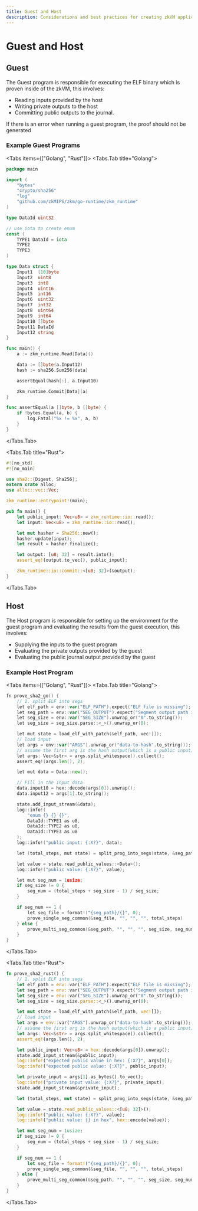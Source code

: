 ```yaml
---
title: Guest and Host
description: Considerations and best practices for creating zkVM applications
---
```



# Guest and Host

## Guest

The Guest program is responsible for executing the ELF binary which is proven inside of the zkVM, this involves:&#x20;

- Reading inputs provided by the host
- Writing private outputs to the host
- Committing public outputs to the journal.

<Callout type="info">
  If there is an error when running a guest program, the proof should not be
  generated
</Callout>

### Example Guest Programs

<Tabs items={["Golang", "Rust"]}>
<Tabs.Tab title="Golang">

```go
package main

import (
	"bytes"
	"crypto/sha256"
	"log"
	"github.com/zkMIPS/zkm/go-runtime/zkm_runtime"
)

type DataId uint32

// use iota to create enum
const (
	TYPE1 DataId = iota
	TYPE2
	TYPE3
)

type Data struct {
	Input1  [10]byte
	Input2  uint8
	Input3  int8
	Input4  uint16
	Input5  int16
	Input6  uint32
	Input7  int32
	Input8  uint64
	Input9  int64
	Input10 []byte
	Input11 DataId
	Input12 string
}

func main() {
	a := zkm_runtime.Read[Data]()

	data := []byte(a.Input12)
	hash := sha256.Sum256(data)

	assertEqual(hash[:], a.Input10)

	zkm_runtime.Commit[Data](a)
}

func assertEqual(a []byte, b []byte) {
	if !bytes.Equal(a, b) {
		log.Fatal("%x != %x", a, b)
	}
}
```

</Tabs.Tab>

<Tabs.Tab title="Rust">

```rust
#![no_std]
#![no_main]

use sha2::{Digest, Sha256};
extern crate alloc;
use alloc::vec::Vec;

zkm_runtime::entrypoint!(main);

pub fn main() {
    let public_input: Vec<u8> = zkm_runtime::io::read();
    let input: Vec<u8> = zkm_runtime::io::read();

    let mut hasher = Sha256::new();
    hasher.update(input);
    let result = hasher.finalize();

    let output: [u8; 32] = result.into();
    assert_eq!(output.to_vec(), public_input);

    zkm_runtime::io::commit::<[u8; 32]>(&output);
}
```

</Tabs.Tab>
</Tabs>

## Host

The Host program is responsible for setting up the environment for the guest program and evaluating the results from the guest execution, this involves:

- Supplying the inputs to the guest program
- Evaluating the private outputs provided by the guest
- Evaluating the public journal output provided by the guest

### Example Host Program

<Tabs items={["Golang", "Rust"]}>
<Tabs.Tab title="Golang">

```go
fn prove_sha2_go() {
    // 1. split ELF into segs
    let elf_path = env::var("ELF_PATH").expect("ELF file is missing");
    let seg_path = env::var("SEG_OUTPUT").expect("Segment output path is missing");
    let seg_size = env::var("SEG_SIZE").unwrap_or("0".to_string());
    let seg_size = seg_size.parse::<_>().unwrap_or(0);

    let mut state = load_elf_with_patch(&elf_path, vec![]);
    // load input
    let args = env::var("ARGS").unwrap_or("data-to-hash".to_string());
    // assume the first arg is the hash output(which is a public input), and the second is the input.
    let args: Vec<&str> = args.split_whitespace().collect();
    assert_eq!(args.len(), 2);

    let mut data = Data::new();

    // Fill in the input data
    data.input10 = hex::decode(args[0]).unwrap();
    data.input12 = args[1].to_string();

    state.add_input_stream(&data);
    log::info!(
        "enum {} {} {}",
        DataId::TYPE1 as u8,
        DataId::TYPE2 as u8,
        DataId::TYPE3 as u8
    );
    log::info!("public input: {:X?}", data);

    let (total_steps, mut state) = split_prog_into_segs(state, &seg_path, "", seg_size);

    let value = state.read_public_values::<Data>();
    log::info!("public value: {:X?}", value);

    let mut seg_num = 1usize;
    if seg_size != 0 {
        seg_num = (total_steps + seg_size - 1) / seg_size;
    }

    if seg_num == 1 {
        let seg_file = format!("{seg_path}/{}", 0);
        prove_single_seg_common(&seg_file, "", "", "", total_steps)
    } else {
        prove_multi_seg_common(&seg_path, "", "", "", seg_size, seg_num, 0).unwrap()
    }
}
```

</Tabs.Tab>

<Tabs.Tab title="Rust">

```rust
fn prove_sha2_rust() {
    // 1. split ELF into segs
    let elf_path = env::var("ELF_PATH").expect("ELF file is missing");
    let seg_path = env::var("SEG_OUTPUT").expect("Segment output path is missing");
    let seg_size = env::var("SEG_SIZE").unwrap_or("0".to_string());
    let seg_size = seg_size.parse::<_>().unwrap_or(0);

    let mut state = load_elf_with_patch(&elf_path, vec![]);
    // load input
    let args = env::var("ARGS").unwrap_or("data-to-hash".to_string());
    // assume the first arg is the hash output(which is a public input), and the second is the input.
    let args: Vec<&str> = args.split_whitespace().collect();
    assert_eq!(args.len(), 2);

    let public_input: Vec<u8> = hex::decode(args[0]).unwrap();
    state.add_input_stream(&public_input);
    log::info!("expected public value in hex: {:X?}", args[0]);
    log::info!("expected public value: {:X?}", public_input);

    let private_input = args[1].as_bytes().to_vec();
    log::info!("private input value: {:X?}", private_input);
    state.add_input_stream(&private_input);

    let (total_steps, mut state) = split_prog_into_segs(state, &seg_path, "", seg_size);

    let value = state.read_public_values::<[u8; 32]>();
    log::info!("public value: {:X?}", value);
    log::info!("public value: {} in hex", hex::encode(value));

    let mut seg_num = 1usize;
    if seg_size != 0 {
        seg_num = (total_steps + seg_size - 1) / seg_size;
    }

    if seg_num == 1 {
        let seg_file = format!("{seg_path}/{}", 0);
        prove_single_seg_common(&seg_file, "", "", "", total_steps)
    } else {
        prove_multi_seg_common(&seg_path, "", "", "", seg_size, seg_num, 0).unwrap()
    }
}
```

</Tabs.Tab>
</Tabs>
